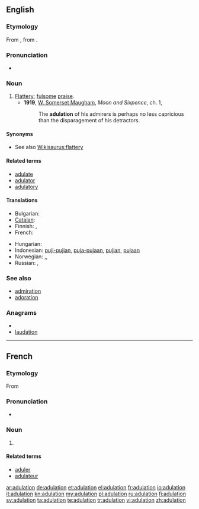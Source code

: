 ==English==

===Etymology===
From {{etyl|fr}} {{term|adulation|lang=fr}}, from {{etyl|la}} {{term|adulatio|adulātio|flattery}}.

===Pronunciation===
* {{a|UK}} {{IPA|/ˈædˌjʊu.leɪ.ʃən/}} {{SAMPA|/"{d%ju:.leI.S@n/}}
*: {{rhymes|eɪʃən}}

===Noun===
{{en-noun}}

# [[flattery|Flattery]]; [[fulsome]] [[praise]].
#* '''1919''', [[w:William Somerset Maugham|W. Somerset Maugham]], ''Moon and Sixpence'', ch. 1,
#*: The '''adulation''' of his admirers is perhaps no less capricious than the disparagement of his detractors.

====Synonyms====
* See also [[Wikisaurus:flattery]]

====Related terms====
* [[adulate]]
* [[adulator]]
* [[adulatory]]

====Translations====
{{trans-top|Flattery; fulsome praise}}
* Bulgarian: {{t|bg|ласкателство}}
* [[Catalan]]: {{t|ca|adulació|f}}
* Finnish: {{t|fi|mielistely}},  {{t-|fi|imartelu}}
* French: {{t+|fr|adulation|f}}
{{trans-mid}}
* Hungarian: {{t+|hu|hízelgés}}
* Indonesian: [[puji|puji-pujian]], [[puja|puja-pujaan]], [[puji|pujian]], [[puja|pujaan]]
* Norwegian: {{t|no|grov}} {{t|no|smiger}},, {{t-|no|smisking|c}}
* Russian: {{t+|ru|лесть|f}}, {{t+|ru|подхалимство|n}}
{{trans-bottom}}

===See also===
* [[admiration]]
* [[adoration]]

===Anagrams===
* {{alphagram|aadilnotu}}
* [[laudation#English|laudation]]

----

==French==

===Etymology===
From {{etyl|la|fr}}

===Pronunciation===
* {{IPA|/a.dy.la.sjɔ̃/|lang=fr}}

===Noun===
{{fr-noun|f}}

# {{l|en|adulation}}

====Related terms====
* [[aduler]]
* [[adulateur]]

[[ar:adulation]]
[[de:adulation]]
[[et:adulation]]
[[el:adulation]]
[[fr:adulation]]
[[io:adulation]]
[[it:adulation]]
[[kn:adulation]]
[[my:adulation]]
[[pl:adulation]]
[[ru:adulation]]
[[fi:adulation]]
[[sv:adulation]]
[[ta:adulation]]
[[te:adulation]]
[[tr:adulation]]
[[vi:adulation]]
[[zh:adulation]]
